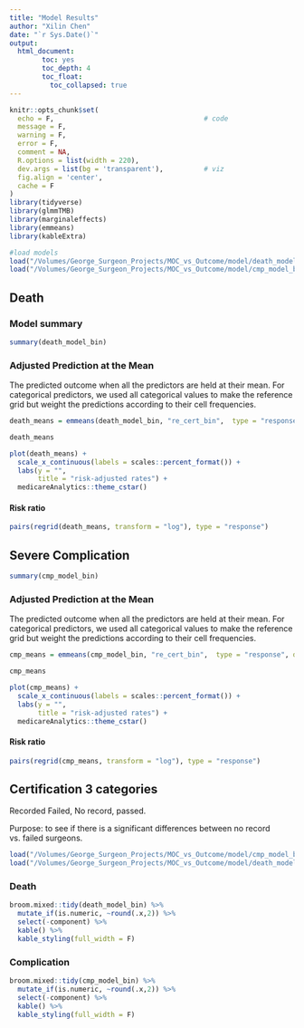 ```yaml
---
title: "Model Results"
author: "Xilin Chen"
date: "`r Sys.Date()`"
output: 
  html_document:
        toc: yes
        toc_depth: 4
        toc_float:
          toc_collapsed: true
---
```


```r
knitr::opts_chunk$set(
  echo = F,                                     # code
  message = F,
  warning = F,
  error = F,
  comment = NA,
  R.options = list(width = 220),
  dev.args = list(bg = 'transparent'),          # viz
  fig.align = 'center',
  cache = F
)
library(tidyverse)
library(glmmTMB)
library(marginaleffects)
library(emmeans)
library(kableExtra)
```

```r
#load models
load("/Volumes/George_Surgeon_Projects/MOC_vs_Outcome/model/death_model_bin.rdata")
load("/Volumes/George_Surgeon_Projects/MOC_vs_Outcome/model/cmp_model_bin.rdata")
```


## Death

### Model summary

```r
summary(death_model_bin)
```

### Adjusted Prediction at the Mean

The predicted outcome when all the predictors are held at their mean. For categorical predictors, we used all categorical values to make the reference grid but weight the predictions according to their cell frequencies.

```r
death_means = emmeans(death_model_bin, "re_cert_bin",  type = "response", data = death_model_bin$frame, weights = "cells")

death_means

plot(death_means) +
  scale_x_continuous(labels = scales::percent_format()) +
  labs(y = "",
       title = "risk-adjusted rates") +
  medicareAnalytics::theme_cstar()

```

#### Risk ratio

```r
pairs(regrid(death_means, transform = "log"), type = "response")
```


## Severe Complication

```r
summary(cmp_model_bin)
```

### Adjusted Prediction at the Mean

The predicted outcome when all the predictors are held at their mean. For categorical predictors, we used all categorical values to make the reference grid but weight the predictions according to their cell frequencies.

```r
cmp_means = emmeans(cmp_model_bin, "re_cert_bin",  type = "response", data = cmp_model_bin$frame, weights = "cells")

cmp_means

plot(cmp_means) +
  scale_x_continuous(labels = scales::percent_format()) +
  labs(y = "",
       title = "risk-adjusted rates") +
  medicareAnalytics::theme_cstar()

```

#### Risk ratio

```r
pairs(regrid(cmp_means, transform = "log"), type = "response")
```


## Certification 3 categories

Recorded Failed, No record, passed.

Purpose: to see if there is a significant differences between  no record vs. failed surgeons.

```r
load("/Volumes/George_Surgeon_Projects/MOC_vs_Outcome/model/cmp_model_bin_3_cert_cat.rdata")
load("/Volumes/George_Surgeon_Projects/MOC_vs_Outcome/model/death_model_bin_3_cert_cat.rdata")
```

### Death

```r
broom.mixed::tidy(death_model_bin) %>% 
  mutate_if(is.numeric, ~round(.x,2)) %>% 
  select(-component) %>% 
  kable() %>% 
  kable_styling(full_width = F) 
```

### Complication

```r
broom.mixed::tidy(cmp_model_bin) %>% 
  mutate_if(is.numeric, ~round(.x,2)) %>% 
  select(-component) %>% 
  kable() %>% 
  kable_styling(full_width = F) 
```
